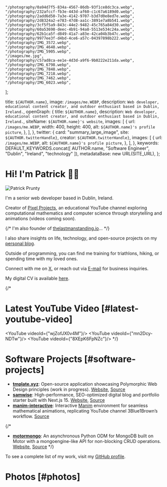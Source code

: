 
    "/photography/0a94d7f5-834a-4567-86db-93f1ce8dc3ca.webp",
    "/photography/232afccf-fb3e-443d-af60-c1c67a6189d0.webp",
    "/photography/2add6d50-7a3e-4142-9707-b3d7d0e8ed7e.webp",
    "/photography/2d8324a2-e783-47d8-aa1c-3891e7a8b541.webp",
    "/photography/3cf5f5a9-843c-44e2-9482-45c765a84d30.webp",
    "/photography/60a53698-deec-4b91-94a8-5513e534c24a.webp",
    "/photography/62b1ca5f-d849-41a7-a83e-42ca04b3b47c.webp",
    "/photography/9977ee3f-d4bd-4ce6-a57c-04397898b222.webp",
    "/photography/IMG_3572.webp",
    "/photography/IMG_4648.webp",
    "/photography/IMG_5905.webp",
    "/images/me.jpg",
    "/photography/c57ad8ca-ee1e-4d3d-a9f6-9b0222e211da.webp",
    "/photography/IMG_6798.webp",
    "/photography/IMG_7848.webp",
    "/photography/IMG_7218.webp",
    "/photography/IMG_7462.webp",
    "/photography/IMG_6023.webp",
];

  title: `${AUTHOR.name}`,
  image: `/images/me.WEBP`,
  description: `Web developer, educational content creator, and outdoor enthusiast based in Dublin, Ireland.`,
  openGraph: {
    title: `${AUTHOR.name}`,
    description: `Web developer, educational content creator, and outdoor enthusiast based in Dublin, Ireland.`,
    siteName: `${AUTHOR.name}'s website`,
    images: [
      {
        url: `/images/me.WEBP`,
        width: 400,
        height: 400,
        alt: `${AUTHOR.name}'s profile picture`,
      },
    ],
  },
  twitter: {
    card: "summary_large_image",
    site: `${AUTHOR.twitterHandle}`,
    creator: `${AUTHOR.twitterHandle}`,
    images: [
      {
        url: `/images/me.WEBP`,
        alt: `${AUTHOR.name}'s profile picture`,
      },
    ],
  },
  keywords: DEFAULT_KEYWORDS.concat([
    AUTHOR.name,
    "Software Engineer",
    "Dublin",
    "Ireland",
    "technology"
  ]),
  metadataBase: new URL(SITE_URL),
};

# Hi! I'm Patrick 👋🏻

<Image
src="/images/me-sketch.png"
alt="Patrick Prunty"
className="bg-gray-100 rounded-full block mt-5 mb-5 mx-auto w-64 h-64 sm:w-80 sm:h-80 md:float-right sm:ml-5 sm:mb-5 object-cover overflow-hidden aspect-square"
unoptimized
width={320}
height={320}
priority
/>

I'm a senior web developer based in Dublin, Ireland.

Creator of [Pixel Projects](https://www.youtube.com/channel/UC5OToaksgWe-pjkgqPkUZkw), an educational YouTube channel exploring computational mathematics and computer science through storytelling and animations (videos coming soon).

{/*
I'm also founder of [thelastmanstanding.io]()...
*/}

I also share insights on life, technology, and open-source projects on my [personal blog](/blog).

Outside of programming, you can find me training for triathlons, hiking, or spending time with my loved ones.

Connect with me on [X](https://x.com/pprunty_), or reach out via [E-mail](mailto:patrickprunty.business@gmail.com) for business inquiries.

My digital CV is available [here](https://read.cv/pprunty).

{/*
# Latest YouTube Video [#latest-youtube-video]

<YouTube videoId={"wjZofJX0v4M"}/>
<YouTube videoId={"mn2Dcy-NDTw"}/>
<YouTube videoId={"8XEpK6FpNZc"}/>
*/}

# Software Projects [#software-projects]

* **[tmplate.xyz](https://tmplate.xyz/)**: Open-source application showcasing Polymorphic Web Design principles (work in progress). [Website](https://tmplate.xyz/), [Source](https://github.com/pprunty/tmplate.xyz)
* **[samwise](https://samwise.wtf/)**: High-performance, SEO-optimized digital blog and portfolio starter built with Next.js 15. [Website](https://samwise.wtf/), [Source](https://github.com/pprunty/samwise)
* **[manim-interactive](https://github.com/pprunty/manim-interactive)**: Interactive [Manim](https://github.com/3b1b/manim) environment for seamless mathematical animations, replicating YouTube channel 3Blue1Brown’s workflow. [Source](https://github.com/pprunty/manim-interactive)

{/*
* **[motormongo](https://motormongo.readthedocs.io/)**: An asynchronous Python ODM for MongoDB built on Motor with a mongoengine-like API for non-blocking CRUD operations. [Website](https://motormongo.readthedocs.io/), [Source](https://github.com/pprunty/motormongo)
*/}

To see a complete list of my work, visit my [GitHub profile](https://github.com/pprunty).

# Photos [#photos]

<PhotoGrid images={photographyImages} />

